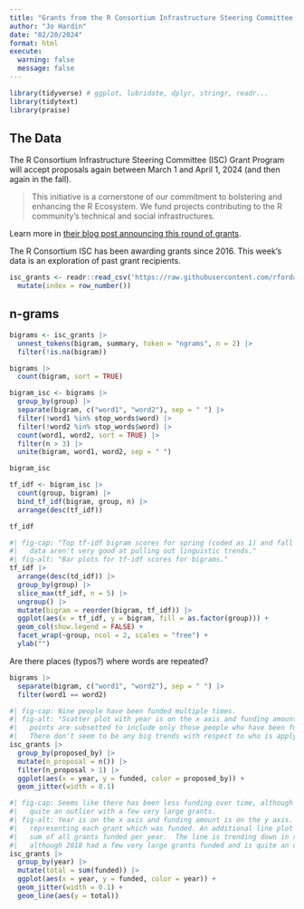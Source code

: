 ```yaml
---
title: "Grants from the R Consortium Infrastructure Steering Committee (ISC) Grant Program"
author: "Jo Hardin"
date: "02/20/2024"
format: html
execute:
  warning: false
  message: false
---
```



```r
library(tidyverse) # ggplot, lubridate, dplyr, stringr, readr...
library(tidytext)
library(praise)
```


## The Data

The R Consortium Infrastructure Steering Committee (ISC) Grant Program will accept proposals again between March 1 and April 1, 2024 (and then again in the fall).

> This initiative is a cornerstone of our commitment to bolstering and enhancing the R Ecosystem. We fund projects contributing to the R community’s technical and social infrastructures.

Learn more in [their blog post announcing this round of grants](https://www.r-consortium.org/blog/2024/02/08/r-consortium-infrastructure-steering-committee-isc-grant-program-accepting-proposals-starting-march-1st).

The R Consortium ISC has been awarding grants since 2016.
This week's data is an exploration of past grant recipients.


```r
isc_grants <- readr::read_csv('https://raw.githubusercontent.com/rfordatascience/tidytuesday/master/data/2024/2024-02-20/isc_grants.csv') |>
  mutate(index = row_number())
```



## n-grams

```r
bigrams <- isc_grants |>
  unnest_tokens(bigram, summary, token = "ngrams", n = 2) |>
  filter(!is.na(bigram))

bigrams |>
  count(bigram, sort = TRUE)
```

```r
bigram_isc <- bigrams |>
  group_by(group) |>
  separate(bigram, c("word1", "word2"), sep = " ") |>
  filter(!word1 %in% stop_words$word) |>
  filter(!word2 %in% stop_words$word) |>
  count(word1, word2, sort = TRUE) |>
  filter(n > 3) |>
  unite(bigram, word1, word2, sep = " ")
```

```r
bigram_isc

tf_idf <- bigram_isc |>
  count(group, bigram) |>
  bind_tf_idf(bigram, group, n) |>
  arrange(desc(tf_idf))

tf_idf
```

```r
#| fig-cap: "Top tf-idf bigram scores for spring (coded as 1) and fall (coded as 2).  The
#|   data aren't very good at pulling out linguistic trends."
#| fig-alt: "Bar plots for tf-idf scores for bigrams."
tf_idf |>
  arrange(desc(td_idf)) |>
  group_by(group) |>
  slice_max(tf_idf, n = 5) |>
  ungroup() |>
  mutate(bigram = reorder(bigram, tf_idf)) |>
  ggplot(aes(x = tf_idf, y = bigram, fill = as.factor(group))) +
  geom_col(show.legend = FALSE) +
  facet_wrap(~group, ncol = 2, scales = "free") +
  ylab("")
```


Are there places (typos?) where words are repeated?

```r
bigrams |>
  separate(bigram, c("word1", "word2"), sep = " ") |>
  filter(word1 == word2)

```




```r
#| fig-cap: Nine people have been funded multiple times.
#| fig-alt: "Scatter plot with year is on the x axis and funding amount is on the y axis. The
#|   points are subsetted to include only those people who have been funded multiple times.
#|   There don't seem to be any big trends with respect to who is applying for funding."
isc_grants |>
  group_by(proposed_by) |>
  mutate(n_proposal = n()) |>
  filter(n_proposal > 1) |>
  ggplot(aes(x = year, y = funded, color = proposed_by)) +
  geom_jitter(width = 0.1)
```



```r
#| fig-cap: Seems like there has been less funding over time, although 2018 is also
#|   quite an outlier with a few very large grants.
#| fig-alt: Year is on the x axis and funding amount is on the y axis.  There are dots
#|   representing each grant which was funded. An additional line plot indicates the
#|   sum of all grants funded per year.  The line is trending down in recent years,
#|   although 2018 had a few very large grants funded and is quite an outlier.
isc_grants |>
  group_by(year) |>
  mutate(total = sum(funded)) |>
  ggplot(aes(x = year, y = funded, color = year)) +
  geom_jitter(width = 0.1) +
  geom_line(aes(y = total))
```









